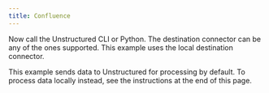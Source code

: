 ```yaml
---
title: Confluence
---
```



<NewDocument />


<SharedContentConfluence/>

Now call the Unstructured CLI or Python. The destination connector can be any of the ones supported. This example uses the local destination connector.

This example sends data to Unstructured for processing by default. To process data locally instead, see the instructions at the end of this page.


<CodeGroup>
  <ConfluenceSh />
  <ConfluencePyV2 />
  <ConfluencePyV1 />
</CodeGroup>


<SharedPartitionByAPIOSS/>
